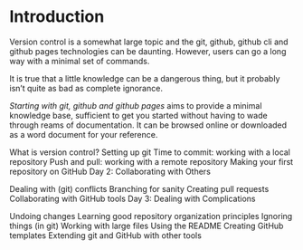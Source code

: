 # Introduction {.unnumbered}

Version control is a somewhat large topic and the git, github, github cli and github pages technologies can be daunting.
However, users can go a long way with a minimal set of commands.

It is true that a little knowledge can be a dangerous thing, but it probably isn't quite as bad as complete ignorance.

*Starting with git, github and github pages* aims to provide a minimal knowledge base, sufficient to get you started without having to wade through reams of documentation.
It can be browsed online or downloaded as a word document for your reference.

What is version control?
Setting up git
Time to commit: working with a local repository
Push and pull: working with a remote repository
Making your first repository on GitHub
Day 2: Collaborating with Others

Dealing with (git) conflicts
Branching for sanity
Creating pull requests
Collaborating with GitHub tools
Day 3: Dealing with Complications

Undoing changes
Learning good repository organization principles
Ignoring things (in git)
Working with large files
Using the README
Creating GitHub templates
Extending git and GitHub with other tools






